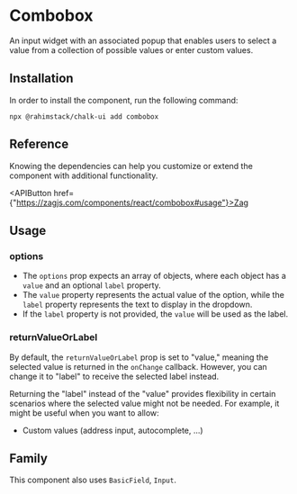 
<Meta of={Stories} name="README"/>

# Combobox

An input widget with an associated popup that enables users to select a value from a collection of possible values or enter custom values.

## Installation

In order to install the component, run the following command:

```shell
npx @rahimstack/chalk-ui add combobox
```

## Reference

Knowing the dependencies can help you customize or extend the component with additional functionality.

<APIButton href={"https://zagjs.com/components/react/combobox#usage"}>Zag</APIButton>

## Usage

### options

- The `options` prop expects an array of objects, where each object has a `value` and an optional `label` property.
- The `value` property represents the actual value of the option, while the `label` property represents the text to display in the dropdown.
- If the `label` property is not provided, the `value` will be used as the label.

### returnValueOrLabel

By default, the `returnValueOrLabel` prop is set to "value," meaning the selected value is returned in the `onChange` callback.
However, you can change it to "label" to receive the selected label instead.

Returning the "label" instead of the "value" provides flexibility in certain scenarios where the selected value might not be needed.
For example, it might be useful when you want to allow:
- Custom values (address input, autocomplete, ...)


## Family

This component also uses `BasicField`, `Input`.
